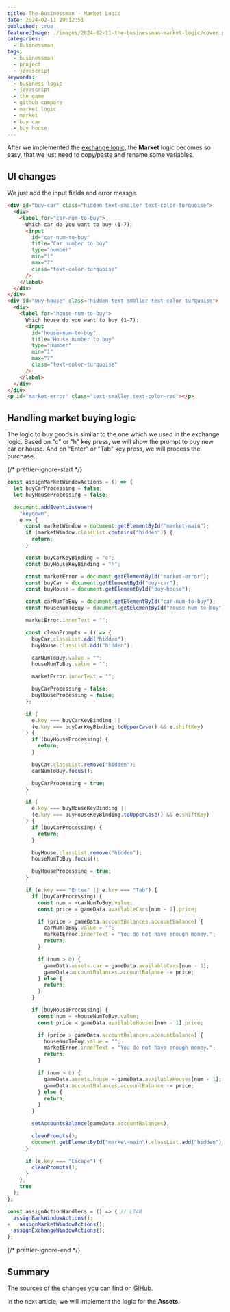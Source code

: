```yaml
---
title: The Businessman - Market Logic
date: 2024-02-11 19:12:51
published: true
featuredImage: ./images/2024-02-11-the-businessman-market-logic/cover.png
categories:
  - Businessman
tags:
  - businessman
  - project
  - javascript
keywords:
  - business logic
  - javascript
  - the game
  - github compare
  - market logic
  - market
  - buy car
  - buy house
---
```


After we implemented the [exchange logic](/articles/the-businessman-exchange-logic), the **Market** logic becomes so easy, that we just need to copy/paste and rename some variables.

## UI changes

We just add the input fields and error messge.

```html {numberLines: 253}
<div id="buy-car" class="hidden text-smaller text-color-turquoise">
  <div>
    <label for="car-num-to-buy">
      Which car do you want to buy (1-7):
      <input
        id="car-num-to-buy"
        title="Car number to buy"
        type="number"
        min="1"
        max="7"
        class="text-color-turquoise"
      />
    </label>
  </div>
</div>
<div id="buy-house" class="hidden text-smaller text-color-turquoise">
  <div>
    <label for="house-num-to-buy">
      Which house do you want to buy (1-7):
      <input
        id="house-num-to-buy"
        title="House number to buy"
        type="number"
        min="1"
        max="7"
        class="text-color-turquoise"
      />
    </label>
  </div>
</div>
<p id="market-error" class="text-smaller text-color-red"></p>
```

## Handling market buying logic

The logic to buy goods is similar to the one which we used in the exchange logic.
Based on "c" or "h" key press, we will show the prompt to buy new car or house.
And on "Enter" or "Tab" key press, we will process the purchase.

{/* prettier-ignore-start */}
```js {numberLines: 536, diff}
const assignMarketWindowActions = () => {
  let buyCarProcessing = false;
  let buyHouseProcessing = false;

  document.addEventListener(
    "keydown",
    e => {
      const marketWindow = document.getElementById("market-main");
      if (marketWindow.classList.contains("hidden")) {
        return;
      }

      const buyCarKeyBinding = "c";
      const buyHouseKeyBinding = "h";

      const marketError = document.getElementById("market-error");
      const buyCar = document.getElementById("buy-car");
      const buyHouse = document.getElementById("buy-house");

      const carNumToBuy = document.getElementById("car-num-to-buy");
      const houseNumToBuy = document.getElementById("house-num-to-buy");

      marketError.innerText = "";

      const cleanPrompts = () => {
        buyCar.classList.add("hidden");
        buyHouse.classList.add("hidden");

        carNumToBuy.value = "";
        houseNumToBuy.value = "";

        marketError.innerText = "";

        buyCarProcessing = false;
        buyHouseProcessing = false;
      };

      if (
        e.key === buyCarKeyBinding ||
        (e.key === buyCarKeyBinding.toUpperCase() && e.shiftKey)
      ) {
        if (buyHouseProcessing) {
          return;
        }

        buyCar.classList.remove("hidden");
        carNumToBuy.focus();

        buyCarProcessing = true;
      }

      if (
        e.key === buyHouseKeyBinding ||
        (e.key === buyHouseKeyBinding.toUpperCase() && e.shiftKey)
      ) {
        if (buyCarProcessing) {
          return;
        }

        buyHouse.classList.remove("hidden");
        houseNumToBuy.focus();

        buyHouseProcessing = true;
      }

      if (e.key === "Enter" || e.key === "Tab") {
        if (buyCarProcessing) {
          const num = +carNumToBuy.value;
          const price = gameData.availableCars[num - 1].price;

          if (price > gameData.accountBalances.accountBalance) {
            carNumToBuy.value = "";
            marketError.innerText = "You do not have enough money.";
            return;
          }

          if (num > 0) {
            gameData.assets.car = gameData.availableCars[num - 1];
            gameData.accountBalances.accountBalance -= price;
          } else {
            return;
          }
        }

        if (buyHouseProcessing) {
          const num = +houseNumToBuy.value;
          const price = gameData.availableHouses[num - 1].price;

          if (price > gameData.accountBalances.accountBalance) {
            houseNumToBuy.value = "";
            marketError.innerText = "You do not have enough money.";
            return;
          }

          if (num > 0) {
            gameData.assets.house = gameData.availableHouses[num - 1];
            gameData.accountBalances.accountBalance -= price;
          } else {
            return;
          }
        }

        setAccountsBalance(gameData.accountBalances);

        cleanPrompts();
        document.getElementById("market-main").classList.add("hidden");
      }

      if (e.key === "Escape") {
        cleanPrompts();
      }
    },
    true
  );
};

const assignActionHandlers = () => { // L748
  assignBankWindowActions();
+   assignMarketWindowActions();
  assignExchangeWindowActions();
};
```
{/* prettier-ignore-end */}

## Summary

The sources of the changes you can find on [GiHub](https://github.com/smykhailov/the-businessman/releases/tag/v0.14).

In the next article, we will implement the logic for the **Assets**.
